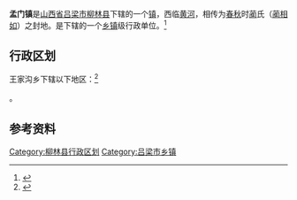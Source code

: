 {{中国乡级行政区|14/11/25/106/000}}
'''孟门镇'''是[[山西省|山西省]][[吕梁市|吕梁市]][[柳林县|柳林县]]下辖的一个[[镇|镇]]，西临[[黄河|黄河]]，相传为[[春秋时期|春秋]]时[[蔺姓|蔺]]氏（[[蔺相如|蔺相如]]）之封地。是{{PRC admin/fullname|14/11/25/107/000|3}}下辖的一个[[乡镇|乡镇]]级行政单位。<ref>{{PRC admin/ref sgc|{{PRC admin/parent|14/11/25/107/000}}}}</ref>

== 行政区划 ==

王家沟乡下辖以下地区：<ref>{{PRC admin/ref sgc|14/11/25/107/000}}</ref>

{{PRC admin/children|14/11/25/107/000}}。

== 参考资料 ==

{{reflist}}

{{柳林县行政区划}}
{{山西行政区划小作品}}

[[Category:柳林县行政区划|Category:柳林县行政区划]]
[[Category:吕梁市乡镇|Category:吕梁市乡镇]]